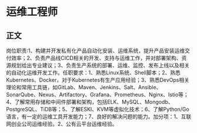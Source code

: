# 运维工程师
## 正文
岗位职责:1、构建并开发私有化产品自动化安装、运维系统，提升产品安装运维交付效率；2、负责产品线CICD相关的开发、支持与运维工作，并对部署架构、资源规划给出专业建议；3、负责生产系统的部署、运维、监控、发布上线以及相关的自动化运维开发工作。任职要求：1、熟悉Linux系统、Shell脚本；2、熟悉Kubernetes、Docker，对于Kubernetes有生产应用经验；3、熟悉DevOps相关理论和常用工具链，如GitLab、Maven、Jenkins、Salt、Ansible、SonarQube、Nexus、Artifactory、Grafana、Prometheus、Nginx、Istio等；4、了解常用存储和中间件部署和架构，包括ELK、MySQL、Mongodb、PostgreSQL、TiDB等；5、了解ESKI、KVM等虚拟化技术；6、了解Python/Go语言，有一定的运维工具开发能力；7、良好的解决问题的能力。加分项：1、互联网创业公司运维经验。2、公有云平台运维经验。
